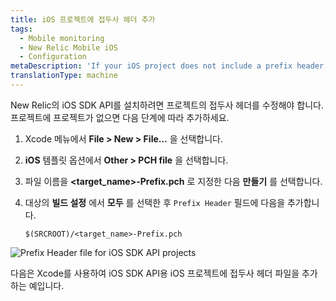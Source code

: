 ```yaml
---
title: iOS 프로젝트에 접두사 헤더 추가
tags:
  - Mobile monitoring
  - New Relic Mobile iOS
  - Configuration
metaDescription: 'If your iOS project does not include a prefix header, follow these steps to add one with the iOS SDK API.'
translationType: machine
---
```



New Relic의 iOS SDK API를 설치하려면 프로젝트의 접두사 헤더를 수정해야 합니다. 프로젝트에 프로젝트가 없으면 다음 단계에 따라 추가하세요.

1. Xcode 메뉴에서 **File > New > File...** 을 선택합니다.

2. **iOS** 템플릿 옵션에서 **Other > PCH file** 을 선택합니다.

3. 파일 이름을 **&lt;target_name>-Prefix.pch** 로 지정한 다음 **만들기** 를 선택합니다.

4. 대상의 **빌드 설정** 에서 **모두** 를 선택한 후 `Prefix Header` 필드에 다음을 추가합니다.

   ```
   $(SRCROOT)/<target_name>-Prefix.pch
   ```

<img
  title="Prefix Header file for iOS SDK API projects"
  alt="Prefix Header file for iOS SDK API projects"
  src={screenIosSdkApiPrefixHeader}
/>

<figcaption>
  다음은 Xcode를 사용하여 iOS SDK API용 iOS 프로젝트에 접두사 헤더 파일을 추가하는 예입니다.
</figcaption>